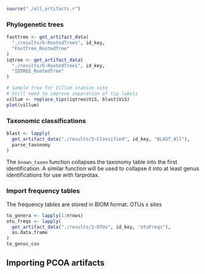 ```r
source("./all_artifacts.r")
```
### Phylogenetic trees
```r
fasttree <- get_artifact_data(
  "./results/6-RootedTrees", id_key,
  "FastTree_RootedTree"
)
iqtree <- get_artifact_data(
  "./results/6-RootedTrees", id_key,
  "IQTREE_RootedTree"
)

# Sample tree for Villum station site
# Still need to improve separation of tip labels
villum <- replace_tips(iqtree$ViS, blast$ViS)
plot(villum)
```

### Taxonomic classifications
```r
blast <- lapply(
  get_artifact_data("./results/3-Classified", id_key, "BLAST_All"),
  parse_taxonomy
)
```
The `known_taxon` function collapses the taxonomy table into the first identification. A similar function will be used to collapse it into at least genus identifications for use with farprotax.

### Import frequency tables
The frequency tables are stored in BIOM format: OTUs x sites
```r
to_genera <- lapply(1:nrows)
otu_freqs <- lapply(
  get_artifact_data("./results/2-OTUs", id_key, "otuFreqs"),
  as.data.frame
)
to_genus_csv
```

## Importing PCOA artifacts

```r
```

